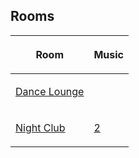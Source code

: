 

==Rooms==
{|class="wikitable" style="margin: 1em auto;"
!Room!!Music
|-
|[[Media:ArtworkRooms0214Lounge.swf|Dance Lounge]]||{{n/a|?}}
|-
|[[Media:ArtworkRooms0214Dance.swf|Night Club]]||[[Media:Music2.swf|2]]
|}

{{Events}}